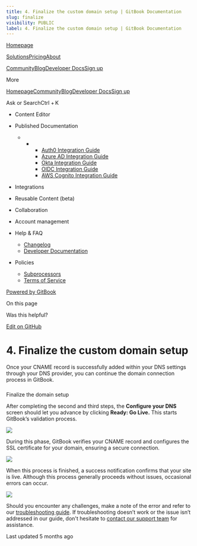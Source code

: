 ```yaml
---
title: 4. Finalize the custom domain setup | GitBook Documentation
slug: finalize
visibility: PUBLIC
label: 4. Finalize the custom domain setup | GitBook Documentation
---
```

[Homepage](https://www.gitbook.com/)

[Solutions](https://www.gitbook.com/solutions/public-docs)[Pricing](https://www.gitbook.com/pricing)[About](https://www.gitbook.com/about)

[Community](https://github.com/GitbookIO/community)[Blog](https://www.gitbook.com/blog)[Developer Docs](https://developer.gitbook.com/)[Sign up](https://gitbook.com/join)

More

[Homepage](https://www.gitbook.com/)[Community](https://github.com/GitbookIO/community)[Blog](https://www.gitbook.com/blog)[Developer Docs](https://developer.gitbook.com/)[Sign up](https://gitbook.com/join)

Ask or SearchCtrl + K

*   Content Editor
    
*   Published Documentation
    
    *   *   *   [Auth0 Integration Guide](https://developer.gitbook.com/visitor-authentication/guides/integrations/how-to-use-auth0-integration-for-visitor-authentication)
            *   [Azure AD Integration Guide](https://developer.gitbook.com/visitor-authentication/guides/integrations/how-to-use-azure-ad-integration-for-visitor-authentication)
            *   [Okta Integration Guide](https://developer.gitbook.com/visitor-authentication/guides/integrations/how-to-use-okta-integration-for-visitor-authentication)
            *   [OIDC Integration Guide](https://developer.gitbook.com/visitor-authentication/guides/integrations/how-to-use-the-oidc-integration-for-visitor-authentication)
            *   [AWS Cognito Integration Guide](https://developer.gitbook.com/visitor-authentication/guides/integrations/how-to-use-the-aws-cognito-integration-for-visitor-authentication)
            
        
    
*   Integrations
    
*   Reusable Content (beta)
    
*   Collaboration
    
*   Account management
    
*   Help & FAQ
    
    *   [Changelog](https://changelog.gitbook.com/)
    *   [Developer Documentation](https://developer.gitbook.com/)
*   Policies
    
    *   [Subprocessors](https://policies.gitbook.com/security/subprocessors)
    *   [Terms of Service](https://policies.gitbook.com/terms)

[Powered by GitBook](https://www.gitbook.com/?utm_source=content&utm_medium=trademark&utm_campaign=NkEGS7hzeqa35sMXQZ4X)

On this page

Was this helpful?

[Edit on GitHub](https://github.com/GitbookIO/public-docs/blob/main/published-documentation/custom-domain/finalize.md)

4\. Finalize the custom domain setup
====================================

Once your CNAME record is successfully added within your DNS settings through your DNS provider, you can continue the domain connection process in GitBook.

### 

[](#finalize-the-domain-setup)

Finalize the domain setup

After completing the second and third steps, the **Configure your DNS** screen should let you advance by clicking **Ready: Go Live.** This starts GitBook’s validation process.

![](https://docs.gitbook.com/~gitbook/image?url=https%3A%2F%2F1050631731-files.gitbook.io%2F%7E%2Ffiles%2Fv0%2Fb%2Fgitbook-x-prod.appspot.com%2Fo%2Fspaces%252FNkEGS7hzeqa35sMXQZ4X%252Fuploads%252FwPTPA0bqRJwvzRB14PXe%252Fready-go-live.png%3Falt%3Dmedia%26token%3Dce1048f1-71c0-416f-ae7a-203b306a2b97&width=768&dpr=4&quality=100&sign=54b39ba9&sv=1)

During this phase, GitBook verifies your CNAME record and configures the SSL certificate for your domain, ensuring a secure connection.

![](https://docs.gitbook.com/~gitbook/image?url=https%3A%2F%2F1050631731-files.gitbook.io%2F%7E%2Ffiles%2Fv0%2Fb%2Fgitbook-x-prod.appspot.com%2Fo%2Fspaces%252FNkEGS7hzeqa35sMXQZ4X%252Fuploads%252FGxRjaMUntRZLjlVMIz8O%252Fsetting%2520up%2520your%2520custom%2520domain.png%3Falt%3Dmedia%26token%3D57b1ab14-dd69-44a1-ac1a-0d6f6b32c342&width=768&dpr=4&quality=100&sign=ff12e482&sv=1)

When this process is finished, a success notification confirms that your site is live. Although this process generally proceeds without issues, occasional errors can occur.

![](https://docs.gitbook.com/~gitbook/image?url=https%3A%2F%2F1050631731-files.gitbook.io%2F%7E%2Ffiles%2Fv0%2Fb%2Fgitbook-x-prod.appspot.com%2Fo%2Fspaces%252FNkEGS7hzeqa35sMXQZ4X%252Fuploads%252Fma4P6mgKxZxKwfklLB3C%252Fnow-live-notification.png%3Falt%3Dmedia%26token%3D8f852d3e-b20e-41a4-b68b-153878825feb&width=768&dpr=4&quality=100&sign=fefec356&sv=1)

Should you encounter any challenges, make a note of the error and refer to our [troubleshooting guide](https://docs.gitbook.com/published-documentation/custom-domain/troubleshooting). If troubleshooting doesn’t work or the issue isn’t addressed in our guide, don't hesitate to [contact our support team](https://www.gitbook.com/contact) for assistance.

Last updated 5 months ago

